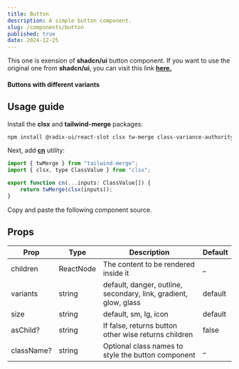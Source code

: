 ```yaml
---
title: Button
description: A simple button component.
slug: /components/button
published: true
date: 2024-12-25
---
```


This one is exension of **shadcn/ui** button component.
If you want to use the original one from **shadcn/ui**, you can visit this link [**here.**](https://ui.shadcn.com/docs/components/button)

#### Buttons with different variants
<ComponentCodePreview category="examples" name="button-variants" />

## Usage guide
Install the **clsx** and **tailwind-merge** packages:
```bash
npm install @radix-ui/react-slot clsx tw-merge class-variance-authority
```

Next, add [**cn**](https://github.com/yogendrarana/craftui/blob/master/src/lib/utils.ts) utility:
```jsx
import { twMerge } from "tailwind-merge";
import { clsx, type ClassValue } from "clsx";

export function cn(...inputs: ClassValue[]) {
    return twMerge(clsx(inputs));
}
```

Copy and paste the following component source.
<ComponentSource name="button" category="core" />

## Props

| Prop             | Type              | Description                                                         | Default |
| ---------------  | ----------------- | ------------------------------------------------------------------- | ------- |
| children         | ReactNode         | The content to be rendered inside it                                | _       |
| variants         | string            | default, danger, outline, secondary, link, gradient, glow, glass    | default |
| size             | string            | default, sm, lg, icon                                            | default |
| asChild?         | string            | If false, returns button other wise returns children                | false   |
| className?       | string            | Optional class names to style the button component                  | _       |